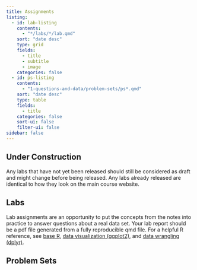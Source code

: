 ```yaml
---
title: Assignments
listing:
  - id: lab-listing
    contents: 
      - "*/labs/*/lab.qmd"
    sort: "date desc"
    type: grid
    fields: 
      - title
      - subtitle
      - image
    categories: false
  - id: ps-listing
    contents:
      - "1-questions-and-data/problem-sets/ps*.qmd"
    sort: "date desc"
    type: table
    fields:
      - title
    categories: false
    sort-ui: false
    filter-ui: false
sidebar: false
---
```


:::{.content-hidden unless-profile="staff-guide"}

:::{.callout-caution}
## Under Construction

Any labs that have not yet been released should still be considered as draft and might change before being released. Any labs already released are identical to how they look on the main course website.
:::

:::

## Labs

Lab assignments are an opportunity to put the concepts from the notes into practice to answer questions about a real data set. Your lab report should be a pdf file generated from a fully reproducible qmd file. For a helpful R reference, see [base R](https://raw.githubusercontent.com/rstudio/cheatsheets/main/base-r.pdf), [data visualization (ggplot2)](https://raw.githubusercontent.com/rstudio/cheatsheets/main/data-visualization.pdf), and [data wrangling (dplyr)](https://raw.githubusercontent.com/rstudio/cheatsheets/main/data-transformation.pdf). 

:::{#lab-listing}
:::


## Problem Sets

<!-- Problem sets are collected every ~2 weeks and are a compilation of the worksheets that we do during class. The goal of the problems sets is simply practice: they help you drill the techniques needed to complete the labs. -->

:::{#ps-listing}
:::